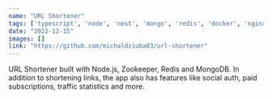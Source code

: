 ```yaml
---
name: "URL Shortener"
tags: ['typescript', 'node', 'nest', 'mongo', 'redis', 'docker', 'nginx', 'react']
date: "2022-12-15"
images: []
link: "https://github.com/michaldziuba03/url-shortener"
---
```

URL Shortener built with Node.js, Zookeeper, Redis and MongoDB. In addition to shortening links, the app also has features like social auth, paid subscriptions, traffic statistics and more.
